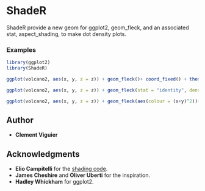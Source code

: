 # ShadeR

ShadeR provide a new geom for ggplot2, geom_fleck, and an associated stat, aspect_shading, to make dot density plots.


### Examples

```r
library(ggplot2)
library(ShadeR)
```

```r
ggplot(volcano2, aes(x, y, z = z)) + geom_fleck()+ coord_fixed() + theme_void() + ggtitle("Volcano shaded with geom_fleck")

ggplot(volcano2, aes(x, y, z = z)) + geom_fleck(stat = "identity", density = 10)+ coord_fixed() + theme_void() + ggtitle("Volcano altitude visualised with geom_fleck and stat = \"identity\"." )

ggplot(volcano2, aes(x, y, z = z)) + geom_fleck(aes(colour = (x+y)^2))+ coord_fixed() + theme_void() + ggtitle("Color and density are also controlled with aes()." )

```
## Author

* **Clement Viguier** 

## Acknowledgments

* **Elio Campitelli** for the [shading code](https://eliocamp.github.io/codigo-r/2018/02/how-to-make-shaded-relief-in-r/?utm_content=buffer628d9&utm_medium=social&utm_source=twitter.com&utm_campaign=buffer).
* **James Cheshire** and **Oliver Uberti** for the inspiration.
* **Hadley Whickham** for ggplot2.
